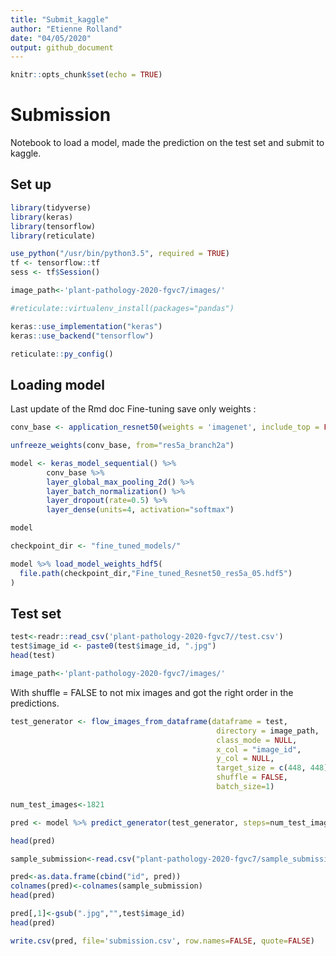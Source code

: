 ```yaml
---
title: "Submit_kaggle"
author: "Etienne Rolland"
date: "04/05/2020"
output: github_document
---
```


```r
knitr::opts_chunk$set(echo = TRUE)
```

# Submission

Notebook to load a model, made the prediction on the test set and submit to kaggle.


## Set up

```r
library(tidyverse)
library(keras)
library(tensorflow)
library(reticulate)
```


```r
use_python("/usr/bin/python3.5", required = TRUE)
tf <- tensorflow::tf
sess <- tf$Session()
```

```r
image_path<-'plant-pathology-2020-fgvc7/images/'
```

```r
#reticulate::virtualenv_install(packages="pandas") 
```

```r
keras::use_implementation("keras")
keras::use_backend("tensorflow")

```

```r
reticulate::py_config()
```


## Loading model

Last update of the Rmd doc Fine-tuning save only weights :

```r
conv_base <- application_resnet50(weights = 'imagenet', include_top = FALSE, input_shape = c(448, 448, 3))
```

```r
unfreeze_weights(conv_base, from="res5a_branch2a")
```


```r
model <- keras_model_sequential() %>% 
        conv_base %>% 
        layer_global_max_pooling_2d() %>% 
        layer_batch_normalization() %>%
        layer_dropout(rate=0.5) %>%
        layer_dense(units=4, activation="softmax")
```

```r
model
```

```r
checkpoint_dir <- "fine_tuned_models/"

model %>% load_model_weights_hdf5(
  file.path(checkpoint_dir,"Fine_tuned_Resnet50_res5a_05.hdf5")
)
```


## Test set

```r
test<-readr::read_csv('plant-pathology-2020-fgvc7//test.csv')
test$image_id <- paste0(test$image_id, ".jpg")
head(test)
```

```r
image_path<-'plant-pathology-2020-fgvc7/images/'
```

With shuffle = FALSE to not mix images and got the right order in the predictions.

```r
test_generator <- flow_images_from_dataframe(dataframe = test, 
                                              directory = image_path,
                                              class_mode = NULL,
                                              x_col = "image_id",
                                              y_col = NULL,
                                              target_size = c(448, 448),
                                              shuffle = FALSE,
                                              batch_size=1)

```

```r
num_test_images<-1821

```


```r
pred <- model %>% predict_generator(test_generator, steps=num_test_images)
```


```r
head(pred)
```

```r
sample_submission<-read.csv("plant-pathology-2020-fgvc7/sample_submission.csv")
```

```r
pred<-as.data.frame(cbind("id", pred))
colnames(pred)<-colnames(sample_submission)
head(pred)
```

```r
pred[,1]<-gsub(".jpg","",test$image_id)
head(pred)
```

```r
write.csv(pred, file='submission.csv', row.names=FALSE, quote=FALSE)
```





















